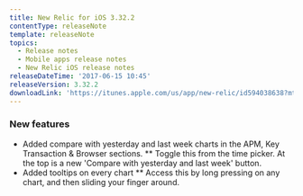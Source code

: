 ```yaml
---
title: New Relic for iOS 3.32.2
contentType: releaseNote
template: releaseNote
topics:
  - Release notes
  - Mobile apps release notes
  - New Relic iOS release notes
releaseDateTime: '2017-06-15 10:45'
releaseVersion: 3.32.2
downloadLink: 'https://itunes.apple.com/us/app/new-relic/id594038638?mt=8'
---
```


### New features

* Added compare with yesterday and last week charts in the APM, Key Transaction & Browser sections. \*\* Toggle this from the time picker. At the top is a new 'Compare with yesterday and last week' button.
* Added tooltips on every chart \*\* Access this by long pressing on any chart, and then sliding your finger around.
